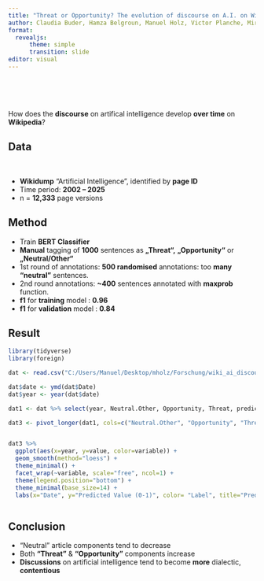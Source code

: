 ---
title: "Threat or Opportunity? The evolution of discourse on A.I. on Wikipedia"
author: Claudia Buder, Hamza Belgroun, Manuel Holz, Victor Planche, Miras Tolepbergen
format: 
  revealjs:
      theme: simple 
      transition: slide
editor: visual
---

<br> <br> <br>

::: {.callout-tip title="Research Question"}
How does the **discourse** on artifical intelligence develop **over time** on **Wikipedia**?
:::

## Data

<br>

- **Wikidump** “Artificial Intelligence”, identified by **page ID**  
- Time period: **2002 – 2025** 
- n = **12,333** page versions 

## Method 

- Train **BERT Classifier** 
- **Manual** tagging of **1000** sentences as **„Threat“,** **„Opportunity“** or **„Neutral/Other“**
- 1st round of annotations: **500 randomised** annotations: too **many “neutral”** sentences.
- 2nd round annotations: **~400** sentences annotated with **maxprob** function. 
- **f1** for **training** model : **0.96**
- **f1** for  **validation** model : **0.84**

## Result 

```{r}
library(tidyverse)
library(foreign)

dat <- read.csv("C:/Users/Manuel/Desktop/mholz/Forschung/wiki_ai_discourse/merged.csv")

dat$date <- ymd(dat$Date)
dat$year <- year(dat$date)

dat1 <- dat %>% select(year, Neutral.Other, Opportunity, Threat, prediction)

dat3 <- pivot_longer(dat1, cols=c("Neutral.Other", "Opportunity", "Threat"), names_to="variable", values_to="value")


dat3 %>% 
  ggplot(aes(x=year, y=value, color=variable)) + 
  geom_smooth(method="loess") + 
  theme_minimal() + 
  facet_wrap(~variable, scale="free", ncol=1) + 
  theme(legend.position="bottom") + 
  theme_minimal(base_size=14) + 
  labs(x="Date", y="Predicted Value (0-1)", color= "Label", title="Predicted Values per label", subtitle="LOESS Smooth")



```


## Conclusion 

- "Neutral" article components tend to decrease 
- Both **"Threat"** & **"Opportunity"** components increase 
- **Discussions** on artificial intelligence tend to become **more** dialectic, **contentious**  
